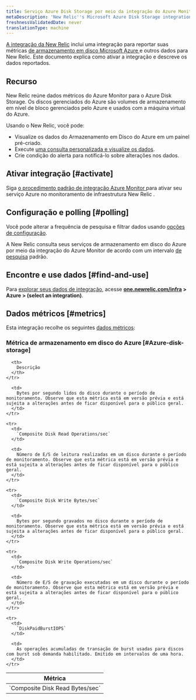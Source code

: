 ```yaml
---
title: Serviço Azure Disk Storage por meio da integração do Azure Monitor
metaDescription: 'New Relic''s Microsoft Azure Disk Storage integration: what data it reports and how to enable it.'
freshnessValidatedDate: never
translationType: machine
---
```


[A integração da New Relic](/docs/infrastructure/integrations-getting-started/getting-started/introduction-infrastructure-integrations) inclui uma integração para reportar suas métricas [de armazenamento em disco Microsoft Azure ](https://azure.microsoft.com/en-us/products/storage/disks/)e outros dados para New Relic. Este documento explica como ativar a integração e descreve os dados reportados.

## Recurso

New Relic reúne dados métricos do Azure Monitor para o Azure Disk Storage. Os discos gerenciados do Azure são volumes de armazenamento em nível de bloco gerenciados pelo Azure e usados com a máquina virtual do Azure.

Usando o New Relic, você pode:

* Visualize os dados do Armazenamento em Disco do Azure em um painel pré-criado.
* Execute [uma consulta personalizada e visualize os dados](/docs/infrastructure/integrations-getting-started/getting-started/use-integration-data-new-relic-insights).
* Crie condição do alerta para notificá-lo sobre alterações nos dados.

## Ativar integração [#activate]

Siga [o procedimento padrão de integração Azure Monitor ](/docs/infrastructure/microsoft-azure-integrations/azure-integrations-list/azure-monitor)para ativar seu serviço Azure no monitoramento de infraestrutura New Relic .

## Configuração e polling [#polling]

Você pode alterar a frequência de pesquisa e filtrar dados usando [opções de configuração](/docs/infrastructure/microsoft-azure-integrations/azure-integrations-list/azure-monitor/#settings).

A New Relic consulta seus serviços de armazenamento em disco do Azure por meio da integração do Azure Monitor de acordo com um intervalo [de pesquisa](/docs/infrastructure/microsoft-azure-integrations/azure-integrations-list/azure-monitor/#settings) padrão.

## Encontre e use dados [#find-and-use]

Para [explorar seus dados de integração](/docs/infrastructure/integrations/find-use-infrastructure-integration-data), acesse <DNT>**[one.newrelic.com/infra](https://one.newrelic.com/infra) > Azure > (select an integration)**</DNT>.

## Dados métricos [#metrics]

Esta integração recolhe os seguintes [dados métricos](/docs/infrastructure/integrations-getting-started/getting-started/understand-integration-data-data-types#metric):

### Métrica de armazenamento em disco do Azure [#Azure-disk-storage]

<table>
  <thead>
    <tr>
      <th style={{ width: "300px" }}>
        Métrica
      </th>

      <th>
        Descrição
      </th>
    </tr>
  </thead>

  <tbody>
    <tr>
      <td>
        `Composite Disk Read Bytes/sec`
      </td>

      <td>
        Bytes por segundo lidos do disco durante o período de monitoramento. Observe que esta métrica está em versão prévia e está sujeita a alterações antes de ficar disponível para o público geral.
      </td>
    </tr>

    <tr>
      <td>
        `Composite Disk Read Operations/sec`
      </td>

      <td>
        Número de E/S de leitura realizadas em um disco durante o período de monitoramento. Observe que esta métrica está em versão prévia e está sujeita a alterações antes de ficar disponível para o público geral.
      </td>
    </tr>

    <tr>
      <td>
        `Composite Disk Write Bytes/sec`
      </td>

      <td>
        Bytes por segundo gravados no disco durante o período de monitoramento. Observe que esta métrica está em versão prévia e está sujeita a alterações antes de ficar disponível para o público geral.
      </td>
    </tr>

    <tr>
      <td>
        `Composite Disk Write Operations/sec`
      </td>

      <td>
        Número de E/S de gravação executadas em um disco durante o período de monitoramento. Observe que esta métrica está em versão prévia e está sujeita a alterações antes de ficar disponível para o público geral.
      </td>
    </tr>

    <tr>
      <td>
        `DiskPaidBurstIOPS`
      </td>

      <td>
        As operações acumuladas de transação de burst usadas para discos com burst sob demanda habilitado. Emitido em intervalos de uma hora.
      </td>
    </tr>
  </tbody>
</table>
